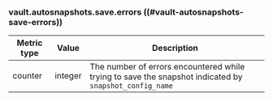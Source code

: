 ### vault.autosnapshots.save.errors ((#vault-autosnapshots-save-errors))

Metric type | Value   | Description
----------- | ------- | -----------
counter     | integer | The number of errors encountered while trying to save the snapshot indicated by `snapshot_config_name`